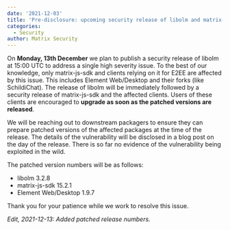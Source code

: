 ```yaml
---
date: '2021-12-03'
title: 'Pre-disclosure: upcoming security release of libolm and matrix-js-sdk'
categories:
  - Security
author: Matrix Security
---
```


On **Monday, 13th December** we plan to publish a security release of libolm at 15:00 UTC to address a single high severity issue. To the best of our knowledge, only matrix-js-sdk and clients relying on it for E2EE are affected by this issue. This includes Element Web/Desktop and their forks (like SchildiChat). The release of libolm will be immediately followed by a security release of matrix-js-sdk and the affected clients. Users of these clients are encouraged to **upgrade as soon as the patched versions are released**.

We will be reaching out to downstream packagers to ensure they can prepare patched versions of the affected packages at the time of the release. The details of the vulnerability will be disclosed in a blog post on the day of the release. There is so far no evidence of the vulnerability being exploited in the wild.

The patched version numbers will be as follows:

- libolm 3.2.8
- matrix-js-sdk 15.2.1
- Element Web/Desktop 1.9.7

Thank you for your patience while we work to resolve this issue.

*Edit, 2021-12-13: Added patched release numbers.*

